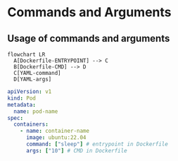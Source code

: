 # Commands and Arguments

## Usage of commands and arguments

```mermaid
flowchart LR
  A[Dockerfile-ENTRYPOINT] --> C
  B[Dockerfile-CMD] --> D
  C[YAML-command]
  D[YAML-args]
```

```yaml filename="pod.yaml"
apiVersion: v1
kind: Pod
metadata:
  name: pod-name
spec:
  containers:
    - name: container-name
      image: ubuntu:22.04
      command: ["sleep"] # entrypoint in Dockerfile
      args: ["10"] # CMD in Dockerfile
```
